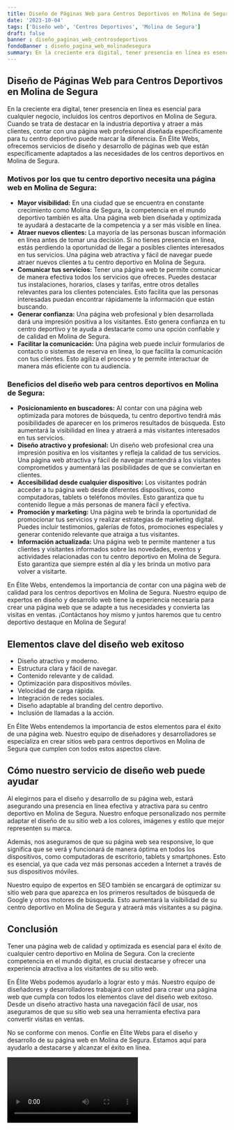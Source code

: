 ```yaml
---
title: Diseño de Páginas Web para Centros Deportivos en Molina de Segura
date: '2023-10-04'
tags: ['Diseño web', 'Centros Deportivos', 'Molina de Segura']
draft: false
banner : diseño_paginas_web_centrosdeportivos
fondoBanner : diseño_pagina_web_molinadesegura
summary: En la creciente era digital, tener presencia en línea es esencial para cualquier negocio, incluidos los centros deportivos en Molina de Segura. Cuando se trata de destacar en la industria deportiva y atraer a más clientes, contar con una página web profesional diseñada específicamente para tu centro deportivo puede marcar la diferencia. En Élite Webs, ofrecemos servicios de diseño y desarrollo de páginas web que están específicamente adaptados a las necesidades de los centros deportivos en Molina de Segura.
---
```


## **Diseño de Páginas Web para Centros Deportivos en Molina de Segura**

En la creciente era digital, tener presencia en línea es esencial para cualquier negocio, incluidos los centros deportivos en Molina de Segura. Cuando se trata de destacar en la industria deportiva y atraer a más clientes, contar con una página web profesional diseñada específicamente para tu centro deportivo puede marcar la diferencia. En Élite Webs, ofrecemos servicios de diseño y desarrollo de páginas web que están específicamente adaptados a las necesidades de los centros deportivos en Molina de Segura.

### **Motivos por los que tu centro deportivo necesita una página web en Molina de Segura:**

- **Mayor visibilidad:** En una ciudad que se encuentra en constante crecimiento como Molina de Segura, la competencia en el mundo deportivo también es alta. Una página web bien diseñada y optimizada te ayudará a destacarte de la competencia y a ser más visible en línea.
- **Atraer nuevos clientes:** La mayoría de las personas buscan información en línea antes de tomar una decisión. Si no tienes presencia en línea, estás perdiendo la oportunidad de llegar a posibles clientes interesados en tus servicios. Una página web atractiva y fácil de navegar puede atraer nuevos clientes a tu centro deportivo en Molina de Segura.
- **Comunicar tus servicios:** Tener una página web te permite comunicar de manera efectiva todos los servicios que ofreces. Puedes destacar tus instalaciones, horarios, clases y tarifas, entre otros detalles relevantes para los clientes potenciales. Esto facilita que las personas interesadas puedan encontrar rápidamente la información que están buscando.
- **Generar confianza:** Una página web profesional y bien desarrollada dará una impresión positiva a los visitantes. Esto genera confianza en tu centro deportivo y te ayuda a destacarte como una opción confiable y de calidad en Molina de Segura.
- **Facilitar la comunicación:** Una página web puede incluir formularios de contacto o sistemas de reserva en línea, lo que facilita la comunicación con tus clientes. Esto agiliza el proceso y te permite interactuar de manera más eficiente con tu audiencia.

### **Beneficios del diseño web para centros deportivos en Molina de Segura:**

- **Posicionamiento en buscadores:** Al contar con una página web optimizada para motores de búsqueda, tu centro deportivo tendrá más posibilidades de aparecer en los primeros resultados de búsqueda. Esto aumentará la visibilidad en línea y atraerá a más visitantes interesados ​​en tus servicios.
- **Diseño atractivo y profesional:** Un diseño web profesional crea una impresión positiva en los visitantes y refleja la calidad de tus servicios. Una página web atractiva y fácil de navegar mantendrá a los visitantes comprometidos y aumentará las posibilidades de que se conviertan en clientes.
- **Accesibilidad desde cualquier dispositivo:** Los visitantes podrán acceder a tu página web desde diferentes dispositivos, como computadoras, tablets o teléfonos móviles. Esto garantiza que tu contenido llegue a más personas de manera fácil y efectiva.
- **Promoción y marketing:** Una página web te brinda la oportunidad de promocionar tus servicios y realizar estrategias de marketing digital. Puedes incluir testimonios, galerías de fotos, promociones especiales y generar contenido relevante que atraiga a tus visitantes.
- **Información actualizada:** Una página web te permite mantener a tus clientes y visitantes informados sobre las novedades, eventos y actividades relacionadas con tu centro deportivo en Molina de Segura. Esto garantiza que siempre estén al día y les brinda un motivo para volver a visitarte.

En Élite Webs, entendemos la importancia de contar con una página web de calidad para los centros deportivos en Molina de Segura. Nuestro equipo de expertos en diseño y desarrollo web tiene la experiencia necesaria para crear una página web que se adapte a tus necesidades y convierta las visitas en ventas. ¡Contáctanos hoy mismo y juntos haremos que tu centro deportivo destaque en Molina de Segura!

<GifSeo />

<Cta />

## Elementos clave del diseño web exitoso

- Diseño atractivo y moderno.
- Estructura clara y fácil de navegar.
- Contenido relevante y de calidad.
- Optimización para dispositivos móviles.
- Velocidad de carga rápida.
- Integración de redes sociales.
- Diseño adaptable al branding del centro deportivo.
- Inclusión de llamadas a la acción.

En Élite Webs entendemos la importancia de estos elementos para el éxito de una página web. Nuestro equipo de diseñadores y desarrolladores se especializa en crear sitios web para centros deportivos en Molina de Segura que cumplen con todos estos aspectos clave.

## Cómo nuestro servicio de diseño web puede ayudar

Al elegirnos para el diseño y desarrollo de su página web, estará asegurando una presencia en línea efectiva y atractiva para su centro deportivo en Molina de Segura. Nuestro enfoque personalizado nos permite adaptar el diseño de su sitio web a los colores, imágenes y estilo que mejor representen su marca.

Además, nos aseguramos de que su página web sea responsive, lo que significa que se verá y funcionará de manera óptima en todos los dispositivos, como computadoras de escritorio, tablets y smartphones. Esto es esencial, ya que cada vez más personas acceden a Internet a través de sus dispositivos móviles.

Nuestro equipo de expertos en SEO también se encargará de optimizar su sitio web para que aparezca en los primeros resultados de búsqueda de Google y otros motores de búsqueda. Esto aumentará la visibilidad de su centro deportivo en Molina de Segura y atraerá más visitantes a su página.

## Conclusión

Tener una página web de calidad y optimizada es esencial para el éxito de cualquier centro deportivo en Molina de Segura. Con la creciente competencia en el mundo digital, es crucial destacarse y ofrecer una experiencia atractiva a los visitantes de su sitio web.

En Élite Webs podemos ayudarlo a lograr esto y más. Nuestro equipo de diseñadores y desarrolladores trabajará con usted para crear una página web que cumpla con todos los elementos clave del diseño web exitoso. Desde un diseño atractivo hasta una navegación fácil de usar, nos aseguramos de que su sitio web sea una herramienta efectiva para convertir visitas en ventas.

No se conforme con menos. Confíe en Élite Webs para el diseño y desarrollo de su página web en Molina de Segura. Estamos aquí para ayudarlo a destacarse y alcanzar el éxito en línea.

<Video />

<CtaBot job='Centros Deportivos' city='Molina de Segura'/>

<Gmaps query='Molina de Segura+españa+maps' />